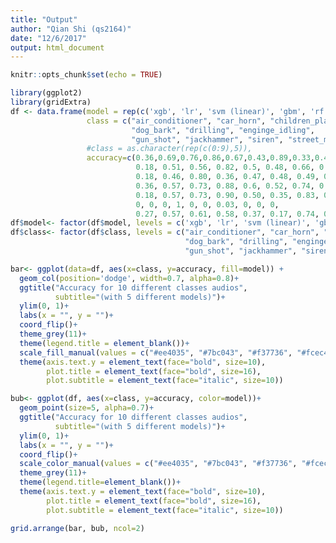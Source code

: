 ```yaml
---
title: "Output"
author: "Qian Shi (qs2164)"
date: "12/6/2017"
output: html_document
---
```


```r
knitr::opts_chunk$set(echo = TRUE)
```


```r
library(ggplot2)
library(gridExtra)
df <- data.frame(model = rep(c('xgb', 'lr', 'svm (linear)', 'gbm', 'rf', 'svm (rbf)', 'svm (poly)'), each=10),
                 class = c("air_conditioner", "car_horn", "children_playing",
                           "dog_bark", "drilling", "enginge_idling",
                           "gun_shot", "jackhammer", "siren", "street_music"),
                 #class = as.character(rep(c(0:9),5)),
                 accuracy=c(0.36,0.69,0.76,0.86,0.67,0.43,0.89,0.33,0.47,0.76,
                            0.18, 0.51, 0.56, 0.82, 0.5, 0.48, 0.66, 0.17, 0.53, 0.64,
                            0.18, 0.46, 0.80, 0.36, 0.47, 0.48, 0.49, 0.33, 0.33, 0.71,
                            0.36, 0.57, 0.73, 0.88, 0.6, 0.52, 0.74, 0.17, 0.47, 0.73,
                            0.18, 0.57, 0.73, 0.90, 0.50, 0.35, 0.83, 0.33, 0.33, 0.69,
                            0, 0, 0, 1, 0, 0, 0.03, 0, 0, 0,
                            0.27, 0.57, 0.61, 0.58, 0.37, 0.17, 0.74, 0.42, 0.4, 0.51))
df$model<- factor(df$model, levels = c('xgb', 'lr', 'svm (linear)', 'gbm', 'rf', 'svm (rbf)', 'svm (poly)'))
df$class<- factor(df$class, levels = c("air_conditioner", "car_horn", "children_playing",
                                       "dog_bark", "drilling", "enginge_idling",
                                       "gun_shot", "jackhammer", "siren", "street_music"))
```

```r
bar<- ggplot(data=df, aes(x=class, y=accuracy, fill=model)) +
  geom_col(position='dodge', width=0.7, alpha=0.8)+
  ggtitle("Accuracy for 10 different classes audios",
          subtitle="(with 5 different models)")+
  ylim(0, 1)+
  labs(x = "", y = "")+
  coord_flip()+
  theme_grey(11)+
  theme(legend.title = element_blank())+
  scale_fill_manual(values = c("#ee4035", "#7bc043", "#f37736", "#fcec4d", "#0392cf", "#c79ddc", "#9a8262"))+
  theme(axis.text.y = element_text(face="bold", size=10),
        plot.title = element_text(face="bold", size=16), 
        plot.subtitle = element_text(face="italic", size=10))
```

```r
bub<- ggplot(df, aes(x=class, y=accuracy, color=model))+
  geom_point(size=5, alpha=0.7)+
  ggtitle("Accuracy for 10 different classes audios",
          subtitle="(with 5 different models)")+
  ylim(0, 1)+
  labs(x = "", y = "")+
  coord_flip()+
  scale_color_manual(values = c("#ee4035", "#7bc043", "#f37736", "#fcec4d", "#0392cf", "#c79ddc", "#9a8262"))+
  theme_grey(11)+
  theme(legend.title=element_blank())+
  theme(axis.text.y = element_text(face="bold", size=10),
        plot.title = element_text(face="bold", size=16), 
        plot.subtitle = element_text(face="italic", size=10))
```

```r
grid.arrange(bar, bub, ncol=2)
```

